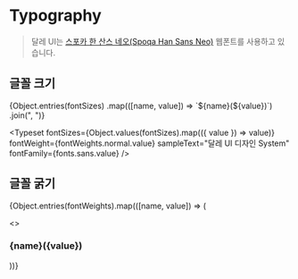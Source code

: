 
# Typography

> 달레 UI는 [스포카 한 산스 네오(Spoqa Han Sans Neo)](https://spoqa.github.io/spoqa-han-sans/) 웹폰트를 사용하고 있습니다.

## 글꼴 크기

<p>
  {Object.entries(fontSizes)
    .map(([name, value]) => `${name}(${value})`)
    .join(", ")}
</p>

<Typeset
  fontSizes={Object.values(fontSizes).map(({ value }) => value)}
  fontWeight={fontWeights.normal.value}
  sampleText="달레 UI 디자인 System"
  fontFamily={fonts.sans.value}
/>

## 글꼴 굵기

{Object.entries(fontWeights).map(([name, value]) => (

<>
  <h3>
    {name}({value})
  </h3>
  <Typeset
    fontSizes={[fontSizes.md.value]}
    fontWeight={value}
    sampleText="달레 UI 디자인 System"
    fontFamily={fonts.sans.value}
  />
</>
))}
